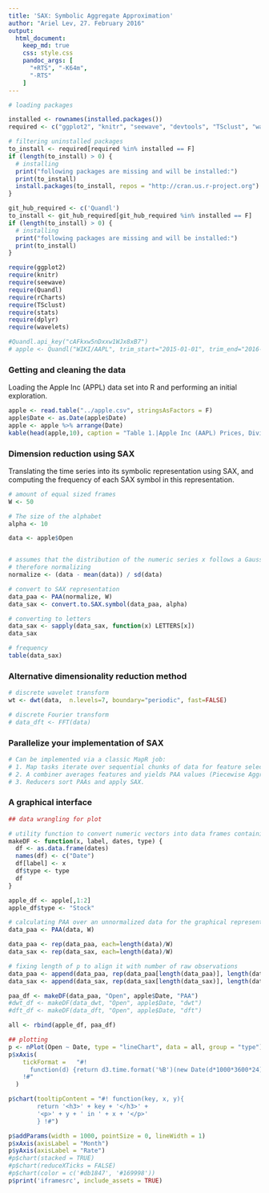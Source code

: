 ```yaml
---
title: 'SAX: Symbolic Aggregate Approximation'
author: "Ariel Lev, 27. February 2016"
output: 
  html_document:
    keep_md: true
    css: style.css
    pandoc_args: [
      "+RTS", "-K64m",
      "-RTS"
    ]    
---
```


```r

# loading packages

installed <- rownames(installed.packages())
required <- c("ggplot2", "knitr", "seewave", "devtools", "TSclust", "wavelets")

# filtering uninstalled packages
to_install <- required[required %in% installed == F]
if (length(to_install) > 0) {
  # installing
  print("following packages are missing and will be installed:")
  print(to_install)
  install.packages(to_install, repos = "http://cran.us.r-project.org")
}

git_hub_required <- c('Quandl')
to_install <- git_hub_required[git_hub_required %in% installed == F]
if (length(to_install) > 0) {
  # installing
  print("following packages are missing and will be installed:")
  print(to_install)
}

require(ggplot2)
require(knitr)
require(seewave)
require(Quandl)
require(rCharts)
require(TSclust)
require(stats)
require(dplyr)
require(wavelets)

#Quandl.api_key("cAFkxw5nDxxw1WJx8xB7")
# apple <- Quandl("WIKI/AAPL", trim_start="2015-01-01", trim_end="2016-01-01")  
```

### Getting and cleaning the data
Loading the Apple Inc (APPL) data set into R and performing an initial exploration.
```r
apple <- read.table("../apple.csv", stringsAsFactors = F)
apple$Date <- as.Date(apple$Date)
apple <- apple %>% arrange(Date)
kable(head(apple,10), caption = "Table 1.|Apple Inc (AAPL) Prices, Dividends, Splits and Trading Volume 2015")
```

### Dimension reduction using SAX
Translating the time series into its symbolic representation using SAX, and computing the frequency of each SAX symbol in this representation.
```r

# amount of equal sized frames
W <- 50 

# The size of the alphabet
alpha <- 10

data <- apple$Open


# assumes that the distribution of the numeric series x follows a Gaussian distribution
# therefore normalizing
normalize <- (data - mean(data)) / sd(data)

# convert to SAX representation
data_paa <- PAA(normalize, W)
data_sax <- convert.to.SAX.symbol(data_paa, alpha)

# converting to letters
data_sax <- sapply(data_sax, function(x) LETTERS[x])
data_sax

# frequency
table(data_sax)
```

### Alternative dimensionality reduction method
```r
# discrete wavelet transform
wt <- dwt(data,  n.levels=7, boundary="periodic", fast=FALSE)

# discrete Fourier transform
# data_dft <- FFT(data)
```

### Parallelize your implementation of SAX
```r
# Can be implemented via a classic MapR job:
# 1. Map tasks iterate over sequential chunks of data for feature selection. 
# 2. A combiner averages features and yields PAA values (Piecewise Aggregate Approximation).
# 3. Reducers sort PAAs and apply SAX.
```

### A graphical interface
```r

## data wrangling for plot

# utility function to convert numeric vectors into data frames containing original dates
makeDF <- function(x, label, dates, type) {
  df <- as.data.frame(dates)
  names(df) <- c("Date")  
  df[label] <- x
  df$type <- type
  df
}

apple_df <- apple[,1:2]
apple_df$type <- "Stock"

# calculating PAA over an unnormalized data for the graphical representation
data_paa <- PAA(data, W)

data_paa <- rep(data_paa, each=length(data)/W)
data_sax <- rep(data_sax, each=length(data)/W)

# fixing length of p to align it with number of raw observations
data_paa <- append(data_paa, rep(data_paa[length(data_paa)], length(data) - length(data_paa)))
data_sax <- append(data_sax, rep(data_sax[length(data_sax)], length(data) - length(data_sax)))

paa_df <- makeDF(data_paa, "Open", apple$Date, "PAA")
#dwt_df <- makeDF(data_dwt, "Open", apple$Date, "dwt")
#dft_df <- makeDF(data_dft, "Open", apple$Date, "dft")

all <- rbind(apple_df, paa_df)

## plotting
p <- nPlot(Open ~ Date, type = "lineChart", data = all, group = "type")
p$xAxis(
    tickFormat =   "#!
      function(d) {return d3.time.format('%B')(new Date(d*1000*3600*24));}
    !#"
  )

p$chart(tooltipContent = "#! function(key, x, y){
        return '<h3>' + key + '</h3>' + 
        '<p>' + y + ' in ' + x + '</p>'
        } !#")

p$addParams(width = 1000, pointSize = 0, lineWidth = 1)
p$xAxis(axisLabel = "Month")
p$yAxis(axisLabel = "Rate")
#p$chart(stacked = TRUE)
#p$chart(reduceXTicks = FALSE)
#p$chart(color = c('#db1847', '#169998'))
p$print('iframesrc', include_assets = TRUE)

```